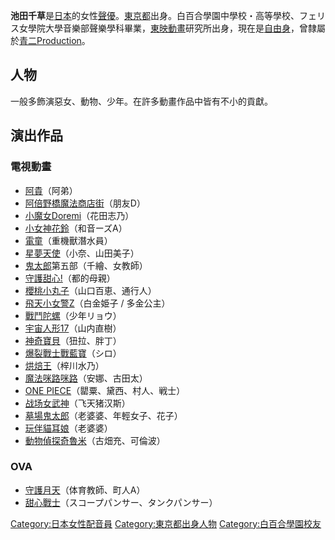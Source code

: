 {{noteTA|G1=Anime}}
{{配音員
| 名字 = 池田 千草
| 出身地 = {{JPN}}[[東京都|東京都]]
| 生年 = 1976
| 生月 = 6
| 生日 = 5
| 所屬 = [[自由職業|自由職業]]
| 活動時期 = 1999年 -
| 代表作 = 孝太（[[神秘智慧石|神秘智慧石]]）<br />小奈（[[星夢天使|星夢天使]]）
}}
{{Japanese|japanese=池田 千草|kana=いけだ ちぐさ|romaji=Ikeda Chigusa}}
'''池田千草'''{{BD|1976年|6月5日|catIdx=Ikeda Chigusa}}是[[日本|日本]]的女性[[聲優|聲優]]。[[東京都|東京都]]出身。白百合學園中學校・高等學校、フェリス女學院大學音樂部聲樂學科畢業，[[東映動畫|東映動畫]]研究所出身，現在是[[自由職業|自由身]]，曾隸屬於[[青二Production|青二Production]]。
== 人物 ==
一般多飾演惡女、動物、少年。在許多動畫作品中皆有不小的貢獻。
== 演出作品 ==

=== 電視動畫 ===
* [[阿貴|阿貴]]（阿弟）
* [[阿倍野橋魔法商店街|阿倍野橋魔法商店街]]（朋友D）
* [[小魔女Doremi|小魔女Doremi]]（花田志乃）
* [[小女神花鈴|小女神花鈴]]（和音ーズA）
* [[電童|電童]]（重機獸潛水員） 
* [[星夢天使|星夢天使]]（小奈、山田美子）
* [[鬼太郎|鬼太郎]]第五部（千繪、女教師）
*[[守護甜心!|守護甜心!]]（都的母親） 
*[[櫻桃小丸子|櫻桃小丸子]]（山口百恵、通行人） 
*[[飛天小女警Z|飛天小女警Z]]（白金姫子 / 多金公主） 
*[[戰鬥陀螺|戰鬥陀螺]]（少年リョウ）
*[[宇宙人形17|宇宙人形17]]（山内直樹）
*[[神奇寶貝|神奇寶貝]]（狃拉、胖丁） 
*[[爆裂戰士戰藍寶|爆裂戰士戰藍寶]]（シロ） 
*[[烘焙王|烘焙王]]（梓川水乃）
*[[魔法咪路咪路|魔法咪路咪路]]（安娜、古田太）
*[[ONE_PIECE|ONE PIECE]]（罌粟、黛西、村人、戦士）
*[[战场女武神|战场女武神]]（飞天猪汉斯）
*[[墓場鬼太郎|墓場鬼太郎]]（老婆婆、年輕女子、花子）
*[[玩伴貓耳娘|玩伴貓耳娘]]（老婆婆）
*[[動物偵探奇魯米|動物偵探奇魯米]]（古畑充、可倫波）

=== OVA ===
*[[守護月天|守護月天]]（体育教師、町人A） 
*[[甜心戰士|甜心戰士]]（スコープパンサー、タンクパンサー）

{{DEFAULTSORT:Ikeda Chigusa}}
[[Category:日本女性配音員|Category:日本女性配音員]]
[[Category:東京都出身人物|Category:東京都出身人物]]
[[Category:白百合學園校友|Category:白百合學園校友]]
